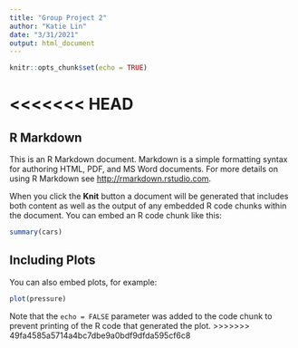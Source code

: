 ```yaml
---
title: "Group Project 2"
author: "Katie Lin"
date: "3/31/2021"
output: html_document
---
```


```r
knitr::opts_chunk$set(echo = TRUE)
```
<<<<<<< HEAD
=======

## R Markdown

This is an R Markdown document. Markdown is a simple formatting syntax for authoring HTML, PDF, and MS Word documents. For more details on using R Markdown see <http://rmarkdown.rstudio.com>.

When you click the **Knit** button a document will be generated that includes both content as well as the output of any embedded R code chunks within the document. You can embed an R code chunk like this:

```r
summary(cars)
```

## Including Plots

You can also embed plots, for example:

```r
plot(pressure)
```

Note that the `echo = FALSE` parameter was added to the code chunk to prevent printing of the R code that generated the plot.
>>>>>>> 49fa4585a5714a4bc7dbe9a0bdf9dfda595cf6c8
